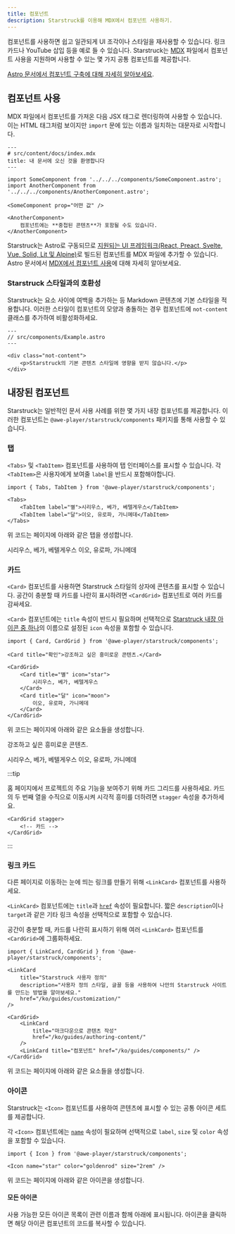 ```yaml
---
title: 컴포넌트
description: Starstruck를 이용해 MDX에서 컴포넌트 사용하기.
---
```


컴포넌트를 사용하면 쉽고 일관되게 UI 조각이나 스타일을 재사용할 수 있습니다.
링크 카드나 YouTube 삽입 등을 예로 들 수 있습니다.
Starstruck는 [MDX](https://mdxjs.com/) 파일에서 컴포넌트 사용을 지원하며 사용할 수 있는 몇 가지 공통 컴포넌트를 제공합니다.

[Astro 문서에서 컴포넌트 구축에 대해 자세히 알아보세요](https://docs.astro.build/ko/core-concepts/astro-components/).

## 컴포넌트 사용

MDX 파일에서 컴포넌트를 가져온 다음 JSX 태그로 렌더링하여 사용할 수 있습니다.
이는 HTML 태그처럼 보이지만 `import` 문에 있는 이름과 일치하는 대문자로 시작합니다.

```mdx
---
# src/content/docs/index.mdx
title: 내 문서에 오신 것을 환영합니다
---

import SomeComponent from '../../../components/SomeComponent.astro';
import AnotherComponent from '../../../components/AnotherComponent.astro';

<SomeComponent prop="어떤 값" />

<AnotherComponent>
	컴포넌트에는 **중첩된 콘텐츠**가 포함될 수도 있습니다.
</AnotherComponent>
```

Starstruck는 Astro로 구동되므로 [지원되는 UI 프레임워크(React, Preact, Svelte, Vue, Solid, Lit 및 Alpine)](https://docs.astro.build/ko/core-concepts/framework-components/)로 빌드된 컴포넌트를 MDX 파일에 추가할 수 있습니다.
Astro 문서에서 [MDX에서 컴포넌트 사용](https://docs.astro.build/ko/guides/markdown-content/#using-comComponents-in-mdx)에 대해 자세히 알아보세요.

### Starstruck 스타일과의 호환성

Starstruck는 요소 사이에 여백을 추가하는 등 Markdown 콘텐츠에 기본 스타일을 적용합니다.
이러한 스타일이 컴포넌트의 모양과 충돌하는 경우 컴포넌트에 `not-content` 클래스를 추가하여 비활성화하세요.

```astro
---
// src/components/Example.astro
---

<div class="not-content">
	<p>Starstruck의 기본 콘텐츠 스타일에 영향을 받지 않습니다.</p>
</div>
```

## 내장된 컴포넌트

Starstruck는 일반적인 문서 사용 사례를 위한 몇 가지 내장 컴포넌트를 제공합니다.
이러한 컴포넌트는 `@awe-player/starstruck/components` 패키지를 통해 사용할 수 있습니다.

### 탭


`<Tabs>` 및 `<TabItem>` 컴포넌트를 사용하여 탭 인터페이스를 표시할 수 있습니다.
각 `<TabItem>`은 사용자에게 보여줄 `label`을 반드시 포함해야합니다.

```mdx
import { Tabs, TabItem } from '@awe-player/starstruck/components';

<Tabs>
	<TabItem label="별">시리우스, 베가, 베텔게우스</TabItem>
	<TabItem label="달">이오, 유로파, 가니메데</TabItem>
</Tabs>
```

위 코드는 페이지에 아래와 같은 탭을 생성합니다.

<Tabs>
	<TabItem label="별">시리우스, 베가, 베텔게우스</TabItem>
	<TabItem label="달">이오, 유로파, 가니메데</TabItem>
</Tabs>

### 카드


`<Card>` 컴포넌트를 사용하면 Starstruck 스타일의 상자에 콘텐츠를 표시할 수 있습니다.
공간이 충분할 때 카드를 나란히 표시하려면 `<CardGrid>` 컴포넌트로 여러 카드를 감싸세요.

`<Card>` 컴포넌트에는 `title` 속성이 반드시 필요하며 선택적으로 [Starstruck 내장 아이콘 중 하나](#모든-아이콘)의 이름으로 설정된 `icon` 속성을 포함할 수 있습니다.

```mdx
import { Card, CardGrid } from '@awe-player/starstruck/components';

<Card title="확인">강조하고 싶은 흥미로운 콘텐츠.</Card>

<CardGrid>
	<Card title="별" icon="star">
		시리우스, 베가, 베텔게우스
	</Card>
	<Card title="달" icon="moon">
		이오, 유로파, 가니메데
	</Card>
</CardGrid>
```

위 코드는 페이지에 아래와 같은 요소들을 생성합니다.

<Card title="확인">강조하고 싶은 흥미로운 콘텐츠.</Card>

<CardGrid>
	<Card title="별" icon="star">
		시리우스, 베가, 베텔게우스
	</Card>
	<Card title="달" icon="moon">
		이오, 유로파, 가니메데
	</Card>
</CardGrid>

:::tip

홈 페이지에서 프로젝트의 주요 기능을 보여주기 위해 카드 그리드를 사용하세요.
카드의 두 번째 열을 수직으로 이동시켜 시각적 흥미를 더하려면 `stagger` 속성을 추가하세요.

```astro
<CardGrid stagger>
	<!-- 카드 -->
</CardGrid>
```

:::

### 링크 카드

다른 페이지로 이동하는 눈에 띄는 링크를 만들기 위해 `<LinkCard>` 컴포넌트를 사용하세요.

`<LinkCard>` 컴포넌트에는 `title`과 [`href`](https://developer.mozilla.org/ko/docs/Web/HTML/Element/a#attr-href) 속성이 필요합니다. 짧은 `description`이나 `target`과 같은 기타 링크 속성을 선택적으로 포함할 수 있습니다.

공간이 충분할 때, 카드를 나란히 표시하기 위해 여러 `<LinkCard>` 컴포넌트를 `<CardGrid>`에 그룹화하세요.

```mdx
import { LinkCard, CardGrid } from '@awe-player/starstruck/components';

<LinkCard
	title="Starstruck 사용자 정의"
	description="사용자 정의 스타일, 글꼴 등을 사용하여 나만의 Starstruck 사이트를 만드는 방법을 알아보세요."
	href="/ko/guides/customization/"
/>

<CardGrid>
	<LinkCard
		title="마크다운으로 콘텐츠 작성"
		href="/ko/guides/authoring-content/"
	/>
	<LinkCard title="컴포넌트" href="/ko/guides/components/" />
</CardGrid>
```

위 코드는 페이지에 아래와 같은 요소들을 생성합니다.


<LinkCard
	title="Starstruck 사용자 정의"
	description="사용자 정의 스타일, 글꼴 등을 사용하여 나만의 Starstruck 사이트를 만드는 방법을 알아보세요."
	href="/ko/guides/customization/"
/>

<CardGrid>
	<LinkCard
		title="마크다운으로 콘텐츠 작성"
		href="/ko/guides/authoring-content/"
	/>
	<LinkCard title="컴포넌트" href="/ko/guides/components/" />
</CardGrid>

### 아이콘


Starstruck는 `<Icon>` 컴포넌트를 사용하여 콘텐츠에 표시할 수 있는 공통 아이콘 세트를 제공합니다.

각 `<Icon>` 컴포넌트에는 [`name`](#모든-아이콘) 속성이 필요하며 선택적으로 `label`, `size` 및 `color` 속성을 포함할 수 있습니다.

```mdx
import { Icon } from '@awe-player/starstruck/components';

<Icon name="star" color="goldenrod" size="2rem" />
```

위 코드는 페이지에 아래와 같은 아이콘을 생성합니다.

<Icon name="star" color="goldenrod" size="2rem" />

#### 모든 아이콘

사용 가능한 모든 아이콘 목록이 관련 이름과 함께 아래에 표시됩니다. 아이콘을 클릭하면 해당 아이콘 컴포넌트의 코드를 복사할 수 있습니다.

<IconsList />
